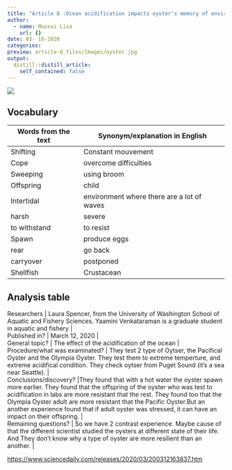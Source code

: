 ```yaml
---
title: "Article 8 :Ocean acidification impacts oyster's memory of environmental stress "
author:
  - name: Mussoi Lisa
    url: {}
date: 03- 16-2020
categories:
preview: article-8_files/Images/oyster.jpg
output:
  distill::distill_article:
    self_contained: false
---
```


![](article-8_files/Images/oysterA.jpg)


## Vocabulary 

| Words from the text | Synonym/explanation in English |
| ------------------- | ------------------------------ |
| Shifting| Constant mouvement |
| Cope | overcome difficulties|
| Sweeping | using broom  |
| Offspring  | child  |
| Intertidal | environment where there are a lot of waves |
|  harsh | severe |
| to withstand | to resist  |
| Spawn |  produce eggs |
| rear |  go back |
| carryover | postponed   |
| Shellfish | Crustacean |



## Analysis table 
| Researchers                  | Laura Spencer, from the University of Washington School of Aquatic and Fishery Sciences. Yaamini Venkataraman is a graduate student in aquatic and fishery                   |
| Published in?                | March 12, 2020                                                       |
| General topic?               | The effect of the acidification of the ocean  |
| Procedure/what was examinated? | They test 2 type of Oytser, the Pacifical Oyster and the Olympia Oyster. They test them to extreme temperture, and extreme acidifical condition. They check oytser from Puget Sound (it's a sea near Seattle). |
| Conclusions/discovery?       |They found that with a hot water the oyster spawn more earlier. They found that the offspring of the oyster who was test to acidification in labs are more resistant that the rest. They found too that the Olympia Oyster adult are more resistant that the Pacific Oyster.But an another experience found that if adult oyster was stressed, it can have an impact on their offspring.   |
| Remaining questions?         | So we have 2 contrast experience. Maybe cause of that the different scientist studied the oysters at different state of their life. And They don't know why a type of oyster are more resilient than an another.   |

<https://www.sciencedaily.com/releases/2020/03/200312163837.htm>
